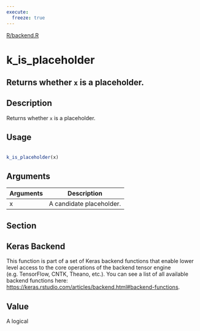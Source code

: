 ```yaml
---
execute:
  freeze: true
---
```


[R/backend.R](https://github.com/rstudio/keras//blob/main/R/backend.R#L1427) 

# k_is_placeholder

## Returns whether `x` is a placeholder.

## Description
 Returns whether `x` is a placeholder. 


## Usage
```r
 
k_is_placeholder(x) 
```

## Arguments
|Arguments|Description|
|---|---|
| x | A candidate placeholder. |


## Section

## Keras Backend

   This function is part of a set of Keras backend functions that enable lower level access to the core operations of the backend tensor engine (e.g. TensorFlow, CNTK, Theano, etc.).  You can see a list of all available backend functions here: [https://keras.rstudio.com/articles/backend.html#backend-functions](https://keras.rstudio.com/articles/backend.html#backend-functions). 

## Value
 A logical 




